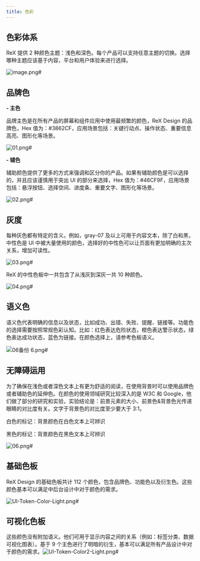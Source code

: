 ```yaml
---
title: 色彩
---
```


<!--
  这个文件是从语雀文档同步生成的，请不要手动修改
  语雀文档地址 https://www.yuque.com/hema-fe/rex-design/colors
  同步时间：2021-05-11 15:44:10
-->

## 色彩体系

ReX 提供 2 种颜色主题：浅色和深色。每个产品可以支持任意主题的切换。选择哪种主题应该基于内容，平台和用户体验来进行选择。

![image.png#](https://hippo-oss.oss-cn-hangzhou.aliyuncs.com/rex/design-images/colors/c166967f.png)

## 品牌色

**- 主色**

品牌主色是在所有产品的屏幕和组件应用中使用最频繁的颜色，ReX Design 的品牌色，Hex 值为：#3862CF，应用场景包括：关键行动点、操作状态、重要信息高亮、图形化等场景。

![01.png#](https://hippo-oss.oss-cn-hangzhou.aliyuncs.com/rex/design-images/colors/893a53cd.png)

**- 辅色**

辅助颜色提供了更多的方式来强调和区分你的产品。如果有辅助颜色是可以选择的，并且应该谨慎用于突出 UI 的部分来选择，Hex 值为：#46CF9F，应用场景包括：悬浮按钮、选择空间、进度条、重要文字、图形化等场景。

![02.png#](https://hippo-oss.oss-cn-hangzhou.aliyuncs.com/rex/design-images/colors/a1492a67.png)

## 灰度

每种灰色都有特定的含义。例如，gray-07 及以上可用于内容文本，除了白和黑，中性色是 UI 中被大量使用的颜色，选择好的中性色可以让页面有更加明确的主次关系，增加可读性。

![03.png#](https://hippo-oss.oss-cn-hangzhou.aliyuncs.com/rex/design-images/colors/2dd49ed1.png)

ReX 的中性色板中一共包含了从浅灰到深灰一共 10 种颜色。

![04.png#](https://hippo-oss.oss-cn-hangzhou.aliyuncs.com/rex/design-images/colors/9fe114be.png)

## 语义色

语义色代表明确的信息以及状态，比如成功、出错、失败、提醒、链接等。功能色的选择需要按照常规色彩认知。比如：红色表达危险状态，橙色表达警示状态，绿色表达成功状态，蓝色为链接。在颜色选择上，请参考色板语义。

![06备份 6.png#](https://hippo-oss.oss-cn-hangzhou.aliyuncs.com/rex/design-images/colors/fbce61f9.png)

## 无障碍运用

为了确保在浅色或者深色文本上有更为舒适的阅读，在使用背景时可以使用品牌色或者辅助色的延伸色。在颜色的使用领域研究比较深入的是 W3C 和 Google，他们做了部分的研究和实验，实验结论是：前景元素的大小、前景色&背景色光传递眼睛的对比度有关。文字于背景色的对比度至少要大于 3:1。

白色的标记：背景颜色在白色文本上可辨识

黑色的标记：背景颜色在黑色文本上可辨识

![06.png#](https://hippo-oss.oss-cn-hangzhou.aliyuncs.com/rex/design-images/colors/845d40a2.png)

## 基础色板

ReX Design 的基础色板共计 112 个颜色，包含品牌色、功能色以及衍生色。这些颜色基本可以满足中后台设计中对于颜色的需求。

![UI-Token-Color-Light.png#](https://hippo-oss.oss-cn-hangzhou.aliyuncs.com/rex/design-images/colors/d73bf822.png)

## 可视化色板

这些颜色没有附加语义。他们可用于显示内容之间的关系（例如：标签分类、数据可视化图表）。基于 9 个主色进行了明暗的衍生，基本可以满足所有产品设计中对于颜色的需求。![UI-Token-Color2-Light.png#](https://hippo-oss.oss-cn-hangzhou.aliyuncs.com/rex/design-images/colors/a22d6205.png)
